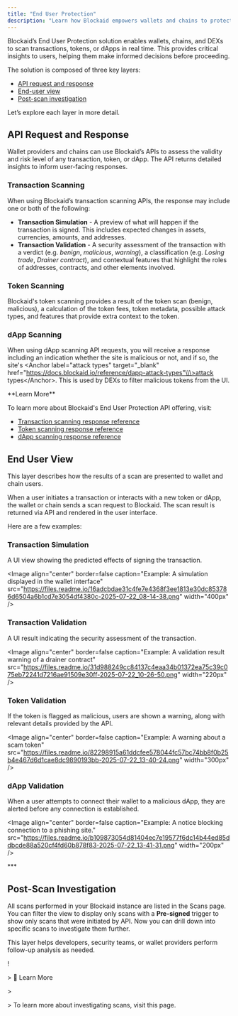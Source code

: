 ```yaml
---
title: "End User Protection"
description: "Learn how Blockaid empowers wallets and chains to protect their users in real time"
---
```


Blockaid’s End User Protection solution enables wallets, chains, and DEXs to scan transactions, tokens, or dApps in real time. This provides critical insights to users, helping them make informed decisions before proceeding.

The solution is composed of three key layers:

- [API request and response](#api-request-and-response)
- [End-user view](#end-user-view)
- [Post-scan investigation](#post-scan-investigation)

Let’s explore each layer in more detail.

<div class="divider"></div>

## API Request and Response

Wallet providers and chains can use Blockaid’s APIs to assess the validity and risk level of any transaction, token, or dApp. The API returns detailed insights to inform user-facing responses.

### Transaction Scanning

When using Blockaid’s transaction scanning APIs, the response may include one or both of the following:

- **Transaction Simulation** - A preview of what will happen if the transaction is signed. This includes expected changes in assets, currencies, amounts, and addresses.
- **Transaction Validation** - A security assessment of the transaction with a verdict (e.g. _benign_, _malicious_, _warning_), a classification (e.g. _Losing trade_, _Drainer contract_), and contextual features that highlight the roles of addresses, contracts, and other elements involved.

### Token Scanning

Blockaid's token scanning provides a result of the token scan (benign, malicious), a calculation of the token fees, token metadata, possible attack types, and features that provide extra context to the token.

### dApp Scanning

When using dApp scanning API requests, you will receive a response including an indication whether the site is malicious or not, and if so, the site's \<Anchor label="attack types" target="\_blank" href="https://docs.blockaid.io/reference/dapp-attack-types"\\\>attack types\</Anchor\>. This is used by DEXs to filter malicious tokens from the UI.

<Info>
  **Learn More**

  To learn more about Blockaid's End User Protection API offering, visit:

  - [Transaction scanning response reference](https://docs.blockaid.io/reference/tx-scan-response-reference#/)
  - [Token scanning response reference](https://docs.blockaid.io/reference/token-scan-response-reference#/)
  - [dApp scanning response reference](https://docs.blockaid.io/reference/dapp-attack-types#/)
</Info>


## End User View

This layer describes how the results of a scan are presented to wallet and chain users.

When a user initiates a transaction or interacts with a new token or dApp, the wallet or chain sends a scan request to Blockaid. The scan result is returned via API and rendered in the user interface.

Here are a few examples:

### Transaction Simulation

A UI view showing the predicted effects of signing the transaction.

\<Image align="center" border=false caption="Example: A simulation displayed in the wallet interface" src="https://files.readme.io/16adcbdae31c4fe7e4368f3ee1813e30dc853786d6504a6b1cd7e3054df4380c-2025-07-22_08-14-38.png" width="400px" /\>

### Transaction Validation

A UI result indicating the security assessment of the transaction.

\<Image align="center" border=false caption="Example: A validation result warning of a drainer contract" src="https://files.readme.io/31d988249cc84137c4eaa34b01372ea75c39c075eb72241d7216ae91509e30ff-2025-07-22_10-26-50.png" width="220px" /\>

### Token Validation

If the token is flagged as malicious, users are shown a warning, along with relevant details provided by the API.

\<Image align="center" border=false caption="Example: A warning about a scam token" src="https://files.readme.io/82298915a61ddcfee578044fc57bc74bb8f0b25b4e467d6d1cae8dc9890193bb-2025-07-22_13-40-24.png" width="300px" /\>

### dApp Validation

When a user attempts to connect their wallet to a malicious dApp, they are alerted before any connection is established.

\<Image align="center" border=false caption="Example: A notice blocking connection to a phishing site." src="https://files.readme.io/b109873054d81404ec7e19577f6dc14b44ed85ddbcde88a520cf4fd60b878f83-2025-07-22_13-41-31.png" width="200px" /\>

\*\*\*

## Post-Scan Investigation

All scans performed in your Blockaid instance are listed in the Scans page. You can filter the view to display only scans with a **Pre-signed** trigger to show only scans that were initiated by API. Now you can drill down into specific scans to investigate them further.

This layer helps developers, security teams, or wallet providers perform follow-up analysis as needed.

\!

\> 📘 Learn More

\>

\> To learn more about investigating scans, visit this page.